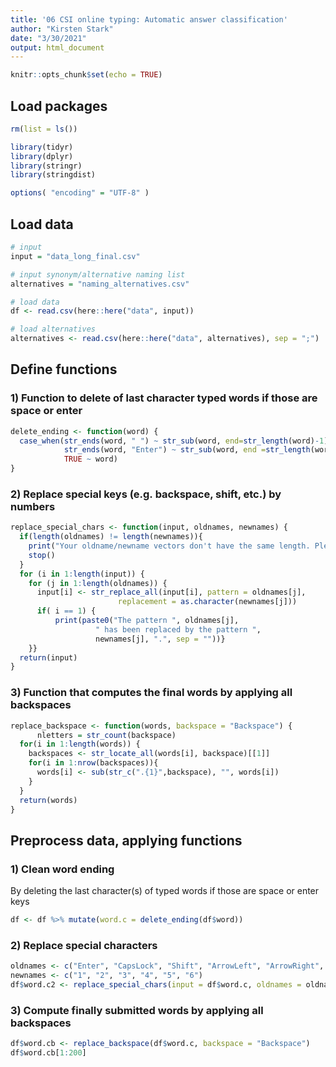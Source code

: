 ```yaml
---
title: '06 CSI online typing: Automatic answer classification'
author: "Kirsten Stark"
date: "3/30/2021"
output: html_document
---
```


```r
knitr::opts_chunk$set(echo = TRUE)
```

## Load packages

```r
rm(list = ls())

library(tidyr)
library(dplyr)
library(stringr)
library(stringdist)

options( "encoding" = "UTF-8" )
```

## Load data

```r
# input 
input = "data_long_final.csv"

# input synonym/alternative naming list
alternatives = "naming_alternatives.csv"

# load data
df <- read.csv(here::here("data", input))

# load alternatives
alternatives <- read.csv(here::here("data", alternatives), sep = ";")
```

## Define functions
### 1) Function to delete of last character typed words if those are space or enter

```r
delete_ending <- function(word) {
  case_when(str_ends(word, " ") ~ str_sub(word, end=str_length(word)-1),
            str_ends(word, "Enter") ~ str_sub(word, end =str_length(word)-5),
            TRUE ~ word)
}
```

### 2) Replace special keys (e.g. backspace, shift, etc.) by numbers

```r
replace_special_chars <- function(input, oldnames, newnames) {
  if(length(oldnames) != length(newnames)){
    print("Your oldname/newname vectors don't have the same length. Please correct!")
    stop()
  }
  for (i in 1:length(input)) {
    for (j in 1:length(oldnames)) {
      input[i] <- str_replace_all(input[i], pattern = oldnames[j], 
                        replacement = as.character(newnames[j]))
      if( i == 1) {
          print(paste0("The pattern ", oldnames[j], 
                   " has been replaced by the pattern ", 
                   newnames[j], ".", sep = ""))}
    }}
  return(input)
} 


```

### 3) Function that computes the final words by applying all backspaces

```r
replace_backspace <- function(words, backspace = "Backspace") {
      nletters = str_count(backspace)
  for(i in 1:length(words)) {
    backspaces <- str_locate_all(words[i], backspace)[[1]]
    for(i in 1:nrow(backspaces)){
      words[i] <- sub(str_c(".{1}",backspace), "", words[i])
    }
  }
  return(words)
}
```



## Preprocess data, applying functions
### 1) Clean word ending 
By deleting the last character(s) of typed words if those are space or enter keys

```r
df <- df %>% mutate(word.c = delete_ending(df$word))
```

### 2) Replace special characters

```r
oldnames <- c("Enter", "CapsLock", "Shift", "ArrowLeft", "ArrowRight", "Backspace")
newnames <- c("1", "2", "3", "4", "5", "6")
df$word.c2 <- replace_special_chars(input = df$word.c, oldnames = oldnames, newnames = newnames)
```

### 3) Compute finally submitted words by applying all backspaces

```r
df$word.cb <- replace_backspace(df$word.c, backspace = "Backspace")
df$word.cb[1:200]
```